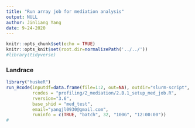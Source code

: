 ```yaml
---
title: "Run array job for mediation analysis"
output: NULL
author: Jinliang Yang
date: 9-24-2020
---
```



```r
knitr::opts_chunk$set(echo = TRUE) 
knitr::opts_knit$set(root.dir=normalizePath('../../')) 
#library(tidyverse)
```


### Landrace

```r
library("huskeR")
run_Rcode(inputdf=data.frame(file=1:2, out=NA), outdir="slurm-script", cmdno = 1, 
          rcodes = "profiling/2_mediation/2.B.1_setup_med_job.R",
          rversion="3.6",
          base_shid = "med_test",
          email="yangjl0930@gmail.com", 
          runinfo = c(TRUE, "batch", 32, "100G", "12:00:00"))
#
```






